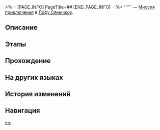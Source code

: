 <%-- [PAGE_INFO]
PageTitle=##
[END_PAGE_INFO] --%>
{{Дополнить|Диалоги.}}
{{Миссия Инфобокс
|id              = 4040202
|Название        = 
|Изображение     = Миссия .png
|Тип             = Миссия приключения
|Событие         = 
|Глава           = 
|Условия         = Завершена [[Миссия Освоения]] «[[Ветвистые рога и спутанные корни]]»
|Персонажи       = Первопроходец
|СтартЛокация    = [[Лофу Сяньчжоу]] — [[Центральная гавань Приюта звёздных яликов]]
|Мир             = Лофу Сяньчжоу
|Предыдущая      = 
|Следующая       = 
|Награды         = Стрелы*10; Радость небожителя*1; Кредиты*3 000
}}
'''''' — [[Миссия приключения]] в [[Лофу Сяньчжоу]].

==Описание==
{{Описание|<!--официальное описание из Перекрёстка судеб-->}}

==Этапы==


==Прохождение==
{{Дополнить}}

{{Диалог Конец}}

==На других языках==
{{На других языках
|en   = 
|zhs  = 
|zht  = 
|ja   = 
|ko   = 
|es   = 
|fr   = 
|ru   = 
|th   = 
|vi   = 
|de   = 
|id   = 
|pt   = 
}}

==История изменений==
{{История изменений|3.5}}

==Навигация==
{{Миссия приключения Навбокс|Глава }}

[[en:]]
